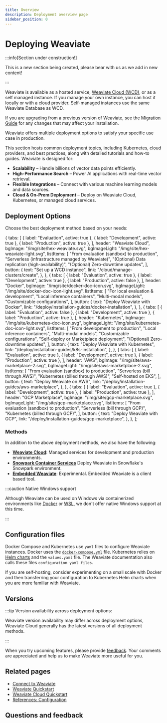```yaml
---
title: Overview
description: Deployment overview page
sidebar_position: 0
---
```



# Deploying Weaviate

:::info[Section under construction!]

This is a new section being created, please bear with us as we add in new content!

:::

Weaviate is available as a hosted service, [Weaviate Cloud (WCD)](https://weaviate.io/go/console?utm_source=docs&utm_content=deploy), or as a self managed instance. If you manage your own instance, you can host it locally or with a cloud provider. Self-managed instances use the same Weaviate Database as WCD.

If you are upgrading from a previous version of Weaviate, see the [Migration Guide](docs/deploy/migration/index.md) for any changes that may affect your installation.

Weaviate offers multiple deployment options to satisfy your specific use case in production.

This section hosts common deployment topics, including Kubernetes, cloud providers, and best practices, along with detailed tutorials and how-to guides.
Weaviate is designed for:

- **Scalability** – Handle billions of vector data points efficiently.
- **High-Performance Search** – Power AI applications with real-time vector retrieval.
- **Flexible Integrations** – Connect with various machine learning models and data sources.
- **Cloud & On-Prem Deployment** – Deploy on Weaviate Cloud, Kubernetes, or managed cloud services.


## Deployment Options

Choose the best deployment method based on your needs:

  {
    tabs: [
      { label: "Evaluation", active: true },
      { label: "Development", active: true },
      { label: "Production", active: true },
    ],
    header: "Weaviate Cloud",
    bgImage: "/img/site/hex-weaviate.svg",
    bgImageLight: "/img/site/hex-weaviate-light.svg",
    listItems: [
      "From evaluation (sandbox) to production",
      "Serverless (infrastructure managed by Weaviate)",
      "(Optional) Data replication (high-availability)",
      "(Optional) Zero-downtime updates",
    ],
    button: {
      text: "Set up a WCD instance",
      link: "/cloud/manage-clusters/create",
    },
  },
  {
    tabs: [
      { label: "Evaluation", active: true },
      { label: "Development", active: true },
      { label: "Production", active: false },
    ],
    header: "Docker",
    bgImage: "/img/site/docker-doc-icon.svg",
    bgImageLight: "/img/site/docker-doc-icon-light.svg",
    listItems: [
      "For local evaluation & development",
      "Local inference containers",
      "Multi-modal models",
      "Customizable configurations",
    ],
    button: {
      text: "Deploy Weaviate with Docker",
      link: "/deploy/installation-guides/docker-installation",
    },
  },
    {
    tabs: [
      { label: "Evaluation", active: false },
      { label: "Development", active: true },
      { label: "Production", active: true },
    ],
    header: "Kubernetes",
    bgImage: "/img/site/kubernetes-doc-icon.svg",
    bgImageLight: "/img/site/kubernetes-doc-icon-light.svg",
    listItems: [
      "From development to production",
      "Local inference containers",
      "Multi-modal models",
      "Customizable configurations",
      "Self-deploy or Marketplace deployment",
      "(Optional) Zero-downtime updates",
    ],
    button: {
      text: "Deploy Weaviate with Kubernetes",
      link: "/deploy/installation-guides/k8s-installation",
    },
  },
  {
    tabs: [
      { label: "Evaluation", active: true },
      { label: "Development", active: true },
      { label: "Production", active: true },
    ],
    header: "AWS",
    bgImage: "/img/site/aws-marketplace-2.svg",
    bgImageLight: "/img/site/aws-marketplace-2.svg",
    listItems: [
      "From evaluation (sandbox) to production",
      "Serverless (bill through AWS)",
      "Kubernetes (billed through AWS)",
      "Self-hosted on EKS",
    ],
    button: {
      text: "Deploy Weaviate on AWS",
      link: "/deploy/installation-guides/aws-marketplace",
    },
  },
  {
    tabs: [
      { label: "Evaluation", active: true },
      { label: "Development", active: true },
      { label: "Production", active: true },
    ],
    header: "GCP Marketplace",
    bgImage: "/img/site/gcp-marketplace.svg",
    bgImageLight: "/img/site/gcp-marketplace.svg",
    listItems: [
      "From evaluation (sandbox) to production",
      "Serverless (bill through GCP)",
      "Kubernetes (billed through GCP)",
    ],
    button: {
      text: "Deploy Weaviate with GCP",
      link: "/deploy/installation-guides/gcp-marketplace",
    },
  },
];

<DeploymentCards items={deploymentCardsData} />

### Methods

In addition to the above deployment methods, we also have the following:

- **[Weaviate Cloud](docs/cloud/quickstart.mdx)**: Managed services for development and production environments.
- **[Snowpark Container Services](docs/deploy/installation-guides/spcs-integration.mdx)** Deploy Weaviate in Snowflake's Snowpark environment.
- **[Embedded Weaviate](docs/deploy/installation-guides/embedded.md)**: Experimental. Embedded Weaviate is a client based tool.

:::caution Native Windows support

Although Weaviate can be used on Windows via containerized environments like [Docker](docs/deploy/installation-guides/docker-installation.md) or [WSL](https://learn.microsoft.com/en-us/windows/wsl/), we don't offer native Windows support at this time.

:::

## Configuration files

Docker Compose and Kubernetes use `yaml` files to configure Weaviate instances. Docker uses the [`docker-compose.yml`](docs/deploy/installation-guides/docker-installation.md) file. Kubernetes relies on [Helm charts](docs/deploy/installation-guides/k8s-installation.md#weaviate-helm-chart) and the `values.yaml` file. The Weaviate documentation also calls these files `configuration yaml files`.

If you are self-hosting, consider experimenting on a small scale with Docker and then transferring your configuration to Kubernetes Helm charts when you are more familiar with Weaviate.


## Versions


:::tip Version availability across deployment options:

Weaviate version availability may differ across deployment options, Weaviate Cloud generally has the latest versions of all deployment methods.

:::


<RunUnreleasedImages />

When you try upcoming features, please provide [feedback](https://github.com/weaviate/weaviate/issues/new/choose). Your comments are appreciated and help us to make Weaviate more useful for you.


## Related pages
- [Connect to Weaviate](docs/weaviate/connections/index.mdx)
- [Weaviate Quickstart](docs/weaviate/quickstart/index.md)
- [Weaviate Cloud Quickstart](docs/cloud/quickstart.mdx)
- [References: Configuration](docs/weaviate/configuration/index.mdx)

## Questions and feedback


<DocsFeedback/>
